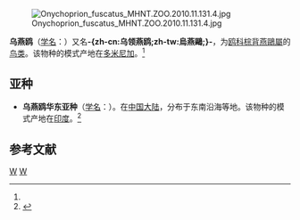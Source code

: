 {{noteTA
|T=zh-cn:乌燕鸥; zh-tw:烏領燕鷗; 
|1=zh-cn:乌燕鸥; zh-tw:烏領燕鷗; 
}}
{{Speciesbox 
| genus = Onychoprion
| species = fuscatus
| status = LC
| status_system = iucn3.1 
| status_ref = <ref name=iucn>{{IUCN2008|assessors={{aut|BirdLife International (BLI)}}|year=2008|id=144265|title=Sterna fuscata|downloaded=2009-5-5}}</ref>
| image = Sterna fuscata.JPG
| image_caption = 乌燕鸥华东亚种 ''Onychoprion fuscatus nubilosus'' (又名''O. f. oahuensis'')
| authority = ([[卡尔·林奈|Linnaeus]] 1766)<ref name='id1999'>{{cite web| url =http://www.bioinfo.cn/db05/BjdwSpecies.php?action=view&id=1999| title =乌燕鸥| work =《中国动物物种编目数据库》| publisher =中国科学院微生物研究所| author =中国科学院动物研究所| accessdate =2009-04-04| deadurl =yes| archiveurl =https://web.archive.org/web/20160305074229/http://www.bioinfo.cn/db05/BjdwSpecies.php?action=view&id=1999| archivedate =2016-03-05}}</ref>
| range_map = Onychoprion fuscatus map.svg
| synonyms = 
''Onychoprion fuscata'' <small>(''[[lapsus|lapsus]]'')</small><br />
''Sterna fuscata'' <small>Linnaeus, 1766</small><br/>
''Sterna fuscata fuscata'' <small>Linnaeus, 1766</small><br/>
''Sterna fuscata nubilosa''
}}
[[File:Onychoprion_fuscatus_MHNT.ZOO.2010.11.131.4.jpg|thumb]]

'''乌燕鸥'''（[[学名|学名]]：{{lang|la|''Onychoprion fuscatus''}}）又名'''-{zh-cn:乌领燕鸥;zh-tw:烏燕鷗;}-'''，为[[鸥科|鸥科]][[棕背燕鷗屬|棕背燕鷗屬]]的[[鸟类|鸟类]]。该物种的模式产地在[[多米尼加|多米尼加]]。<ref name='id1999'/>

== 亚种 ==
* '''乌燕鸥华东亚种'''（[[学名|学名]]：{{lang|la|''Onychoprion fuscata nubilosa''}}）。在[[中国大陆|中国大陆]]，分布于东南沿海等地。该物种的模式产地在[[印度|印度]]。<ref name='id2000'>{{cite web| url =http://www.bioinfo.cn/db05/BjdwSpecies.php?action=view&id=2000| title =乌燕鸥华东亚种| work =《中国动物物种编目数据库》| publisher =中国科学院微生物研究所| author =中国科学院动物研究所| accessdate =2009-04-04| deadurl =yes| archiveurl =https://web.archive.org/web/20160305085639/http://www.bioinfo.cn/db05/BjdwSpecies.php?action=view&id=2000| archivedate =2016-03-05}}</ref>

== 参考文献 ==
{{commons|Onychoprion fuscatus}}
{{wikispecies|Onychoprion fuscata}}
{{reflist}}
{{Taxonbar|from=Q28482}}

[[Category:燕鸥属|W]]
[[Category:卡尔·林奈命名的生物分类|W]]
